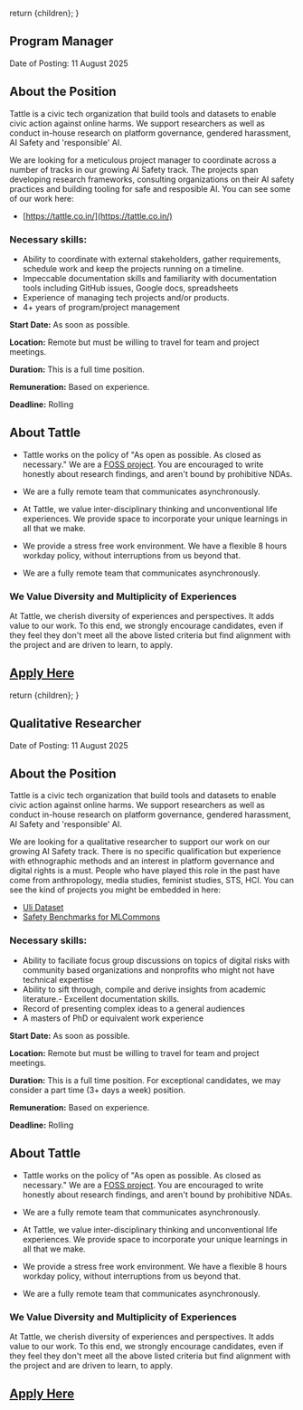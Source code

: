 
  return <DefaultLayoutNarrow>{children}</DefaultLayoutNarrow>;
}

## Program Manager

Date of Posting: 11 August 2025

## About the Position
Tattle is a civic tech organization that build tools and datasets to enable civic action against online harms. We support researchers as well as conduct in-house research on platform governance, gendered harassment, AI Safety and 'responsible' AI.

We are looking for a meticulous project manager to coordinate across a number of tracks in our growing AI Safety track. The projects span developing research frameworks, consulting organizations on their AI safety practices and building tooling for safe and resposible AI. You can see some of our work here:
* [https://tattle.co.in/](https://tattle.co.in/)

### Necessary skills: 
- Ability to coordinate with external stakeholders, gather requirements, schedule work and keep the projects running on a timeline.
- Impeccable documentation skills and familiarity with documentation tools including GitHub issues, Google docs, spreadsheets
- Experience of managing tech projects and/or products.
- 4+ years of program/project management


**Start Date:** As soon as possible.

**Location:** Remote but must be willing to travel for team and project meetings.

**Duration:** This is a full time position. 

**Remuneration:** Based on experience. 

**Deadline:** Rolling 

## About Tattle

- Tattle works on the policy of "As open as possible. As closed as necessary." We are a [FOSS project](<[https://github.com/tattle-made](https://github.com/tattle-made)>). You are encouraged to write honestly about research findings, and aren't bound by prohibitive NDAs.
- We are a fully remote team that communicates asynchronously.
 
- At Tattle, we value inter-disciplinary thinking and unconventional life experiences. We provide space to incorporate your unique learnings in all that we make.

- We provide a stress free work environment. We have a flexible 8 hours workday policy, without interruptions from us beyond that.

- We are a fully remote team that communicates asynchronously.

### We Value Diversity and Multiplicity of Experiences
At Tattle, we cherish diversity of experiences and perspectives. It adds value to our work. To this end, we strongly encourage candidates, even if they feel they don't meet all the above listed criteria but find alignment with the project and are driven to learn, to apply.

## [Apply Here](https://forms.gle/wqfXhp6JAh9qRSKu5)

  return <DefaultLayoutNarrow>{children}</DefaultLayoutNarrow>;
}

## Qualitative Researcher

Date of Posting: 11 August 2025

## About the Position
Tattle is a civic tech organization that build tools and datasets to enable civic action against online harms. We support researchers as well as conduct in-house research on platform governance, gendered harassment, AI Safety and 'responsible' AI.

We are looking for a qualitative researcher to support our work on our growing AI Safety track. There is no specific qualification but experience with ethnographic methods and an interest in platform governance and digital rights is a must. People who have played this role in the past have come from anthropology, media studies, feminist studies, STS, HCI. You can see the kind of projects you might be embedded in here: 
* [Uli Dataset](https://aclanthology.org/2024.woah-1.16/)
* [Safety Benchmarks for MLCommons](https://drive.google.com/file/d/1OKpZ7qqT6hjbzaeUC7UnBF1oCTn7c70z/view) 

### Necessary skills: 
- Ability to faciliate focus group discussions on topics of digital risks with community based organizations and nonprofits who might not have technical expertise 
- Ability to sift through, compile and derive insights from academic literature.- Excellent documentation skills.
- Record of presenting complex ideas to a general audiences  
- A masters of PhD or equivalent work experience


**Start Date:** As soon as possible.

**Location:** Remote but must be willing to travel for team and project meetings.

**Duration:** This is a full time position. For exceptional candidates, we may consider a part time (3+ days a week) position. 

**Remuneration:** Based on experience. 

**Deadline:** Rolling 

## About Tattle

- Tattle works on the policy of "As open as possible. As closed as necessary." We are a [FOSS project](<[https://github.com/tattle-made](https://github.com/tattle-made)>). You are encouraged to write honestly about research findings, and aren't bound by prohibitive NDAs.
- We are a fully remote team that communicates asynchronously.
 
- At Tattle, we value inter-disciplinary thinking and unconventional life experiences. We provide space to incorporate your unique learnings in all that we make.

- We provide a stress free work environment. We have a flexible 8 hours workday policy, without interruptions from us beyond that.

- We are a fully remote team that communicates asynchronously.

### We Value Diversity and Multiplicity of Experiences
At Tattle, we cherish diversity of experiences and perspectives. It adds value to our work. To this end, we strongly encourage candidates, even if they feel they don't meet all the above listed criteria but find alignment with the project and are driven to learn, to apply.

## [Apply Here](https://forms.gle/wqfXhp6JAh9qRSKu5)

